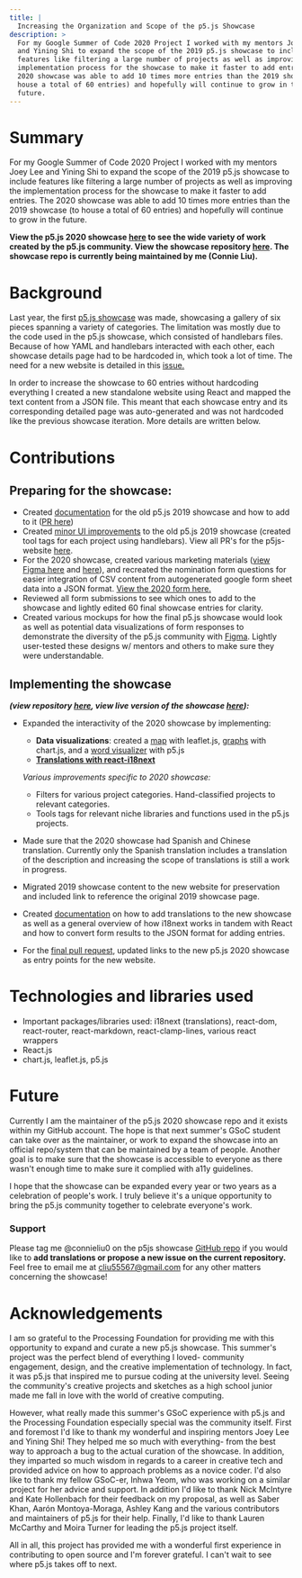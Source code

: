 ```yaml
---
title: |
  Increasing the Organization and Scope of the p5.js Showcase
description: >
  For my Google Summer of Code 2020 Project I worked with my mentors Joey Lee
  and Yining Shi to expand the scope of the 2019 p5.js showcase to include
  features like filtering a large number of projects as well as improving the
  implementation process for the showcase to make it faster to add entries. The
  2020 showcase was able to add 10 times more entries than the 2019 showcase (to
  house a total of 60 entries) and hopefully will continue to grow in the
  future.
---
```



# Summary

For my Google Summer of Code 2020 Project I worked with my mentors Joey Lee and Yining Shi to expand the scope of the 2019 p5.js showcase to include features like filtering a large number of projects as well as improving the implementation process for the showcase to make it faster to add entries. The 2020 showcase was able to add 10 times more entries than the 2019 showcase (to house a total of 60 entries) and hopefully will continue to grow in the future.

**View the p5.js 2020 showcase [here](https://showcase.p5js.org/#/) to see the wide variety of work created by the p5.js community. View the showcase repository [here](https://github.com/connieliu0/p5.js-showcase). The showcase repo is currently being maintained by me (Connie Liu).**

# Background

Last year, the first [p5.js showcase](https://p5js.org/showcase/) was made, showcasing a gallery of six pieces spanning a variety of categories. The limitation was mostly due to the code used in the p5.js showcase, which consisted of handlebars files. Because of how YAML and handlebars interacted with each other, each showcase details page had to be hardcoded in, which took a lot of time. The need for a new website is detailed in this [issue.](https://github.com/processing/p5.js-website/issues/819)

In order to increase the showcase to 60 entries without hardcoding everything I created a new standalone website using React and mapped the text content from a JSON file. This meant that each showcase entry and its corresponding detailed page was auto-generated and was not hardcoded like the previous showcase iteration. More details are written below.

# Contributions

## Preparing for the showcase:

* Created [documentation](https://github.com/processing/p5.js-website/blob/main/contributor_docs/showcase_documentation/) for the old p5.js 2019 showcase and how to add to it ([PR here](https://github.com/processing/p5.js-website/pull/796/files))
* Created [minor UI improvements](https://github.com/processing/p5.js-website/pull/813) to the old p5.js 2019 showcase (created tool tags for each project using handlebars). View all PR's for the p5js-website [here](https://github.com/processing/p5.js-website/pulls?q=is%3Apr+author%3Aconnieliu0+).
* For the 2020 showcase, created various marketing materials ([view Figma here](https://www.figma.com/file/Ym32EUY2S3z9DCTahMgpRc/Figma-Showcase?node-id=436%3A80) and [here](https://www.figma.com/file/Ym32EUY2S3z9DCTahMgpRc/Figma-Showcase?node-id=45%3A14)), and recreated the nomination form questions for easier integration of CSV content from autogenerated google form sheet data into a JSON format. [View the 2020 form here.](https://forms.gle/s2YNLT5eRdQLCKAm6)
* Reviewed all form submissions to see which ones to add to the showcase and lightly edited 60 final showcase entries for clarity.
* Created various mockups for how the final p5.js showcase would look as well as potential data visualizations of form responses to demonstrate the diversity of the p5.js community with [Figma](https://www.figma.com/file/Ym32EUY2S3z9DCTahMgpRc/Figma-Showcase?node-id=127%3A0). Lightly user-tested these designs w/ mentors and others to make sure they were understandable.

## Implementing the showcase

***(view repository [here](https://github.com/connieliu0/p5.js-showcase), view live version of the showcase [here](https://showcase.p5js.org/#/)):***

* Expanded the interactivity of the 2020 showcase by implementing:

  * **Data visualizations**: created a [map](https://github.com/connieliu0/p5.js-showcase/blob/master/src/simple.js) with leaflet.js, [graphs](https://github.com/connieliu0/p5.js-showcase/blob/master/src/App.js) with chart.js, and a [word visualizer](https://github.com/connieliu0/p5.js-showcase/blob/master/src/sketch.js) with p5.js
  * **[Translations with react-i18next](https://github.com/connieliu0/p5.js-showcase/tree/master/src/locales)**

  *Various improvements specific to 2020 showcase:*

  * Filters for various project categories. Hand-classified projects to relevant categories.
  * Tools tags for relevant niche libraries and functions used in the p5.js projects.
* Made sure that the 2020 showcase had Spanish and Chinese translation. Currently only the Spanish translation includes a translation of the description and increasing the scope of translations is still a work in progress.
* Migrated 2019 showcase content to the new website for preservation and included link to reference the original 2019 showcase page.
* Created [documentation](https://github.com/connieliu0/p5.js-showcase/blob/master/showcase2020_documentation/) on how to add translations to the new showcase as well as a general overview of how i18next works in tandem with React and how to convert form results to the JSON format for adding entries.
* For the [final pull request](https://github.com/processing/p5.js-website/pull/851), updated links to the new p5.js 2020 showcase as entry points for the new website.

# Technologies and libraries used

* Important packages/libraries used: i18next (translations), react-dom, react-router, react-markdown, react-clamp-lines, various react wrappers
* React.js
* chart.js, leaflet.js, p5.js

# Future

Currently I am the maintainer of the p5.js 2020 showcase repo and it exists within my GitHub account. The hope is that next summer's GSoC student can take over as the maintainer, or work to expand the showcase into an official repo/system that can be maintained by a team of people. Another goal is to make sure that the showcase is accessible to everyone as there wasn't enough time to make sure it complied with a11y guidelines.

I hope that the showcase can be expanded every year or two years as a celebration of people's work. I truly believe it's a unique opportunity to bring the p5.js community together to celebrate everyone's work.

### Support

Please tag me @connieliu0 on the p5js showcase [GitHub repo](https://github.com/connieliu0/p5.js-showcase) if you would like to **add translations or propose a new issue on the current repository.** Feel free to email me at [cliu55567@gmail.com](mailto:cliu55567@gmail.com) for any other matters concerning the showcase!

# Acknowledgements

I am so grateful to the Processing Foundation for providing me with this opportunity to expand and curate a new p5.js showcase. This summer's project was the perfect blend of everything I loved- community engagement, design, and the creative implementation of technology. In fact, it was p5.js that inspired me to pursue coding at the university level. Seeing the community's creative projects and sketches as a high school junior made me fall in love with the world of creative computing.

However, what really made this summer's GSoC experience with p5.js and the Processing Foundation especially special was the community itself. First and foremost I'd like to thank my wonderful and inspiring mentors Joey Lee and Yining Shi! They helped me so much with  everything- from the best way to approach a bug to the actual curation of the showcase. In addition, they imparted so much wisdom in regards to a career in creative tech and provided advice on how to approach problems as a novice coder. I'd also like to thank my fellow GSoC-er, Inhwa Yeom, who was working on a similar project for her advice and support. In addition I'd like to thank Nick McIntyre and Kate Hollenbach for their feedback on my proposal, as well as Saber Khan, Aarón Montoya-Moraga, Ashley Kang and the various contributors and maintainers of p5.js for their help. Finally, I'd like to thank Lauren McCarthy and Moira Turner for leading the p5.js project itself.

All in all, this project has provided me with a wonderful first experience in contributing to open source and I'm forever grateful. I can't wait to see where p5.js takes off to next.
